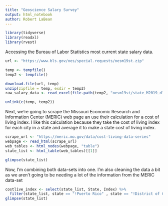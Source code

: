 ```yaml
---
title: "Geoscience Salary Survey"
output: html_notebook
author: Robert LaBean
---
```


```r

library(tidyverse)
library(readxl)
library(rvest)

```

Accessing the Bureau of Labor Statistics most current state salary data.

```r

url <- "https://www.bls.gov/oes/special.requests/oesm19st.zip"

temp <- tempfile()
temp2 <- tempfile()

download.file(url, temp)
unzip(zipfile = temp, exdir = temp2)
raw_salary_data <- read_excel(file.path(temp2, "oesm19st/state_M2019_dl.xlsx"))

unlink(c(temp, temp2))

```

Next, we're going to scrape the Missouri Economic Research and Information Center (MERIC) web page an use their calculation for a cost of living index. I like this calculation because they take the cost of living index for each city in a state and average it to make a state cost of living index.

```r

scrape_url <- "https://meric.mo.gov/data/cost-living-data-series"
webpage <- read_html(scrape_url)
web_tables <- html_nodes(webpage, "table")
state_list <- html_table(web_tables)[[1]]

glimpse(state_list)

```

Now, I'm combining both data-sets into one. I'm also cleaning the data a bit as we aren't going to be needing a lot of the information from the MERIC data-set

```r

costlive_index <- select(state_list, State, Index) %>%
  filter(state_list, state == "!Puerto Rico" , state == "!District of Columbia")
glimpse(state_list)


```